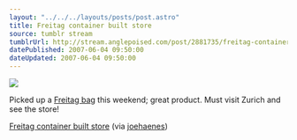 ```yaml
---
layout: "../../../layouts/posts/post.astro"
title: Freitag container built store
source: tumblr stream
tumblrUrl: http://stream.anglepoised.com/post/2881735/freitag-container-built-store-zurich-switzerland
datePublished: 2007-06-04 09:50:00
dateUpdated: 2007-06-04 09:50:00
---
```


![](/images/notes/freitag-container-built-store.jpg)

Picked up a [Freitag bag](http://www.freitag.ch/en) this weekend; great
product. Must visit Zurich and see the store!

[Freitag container built store](https://flickr.com/photos/joehaenes/461462878/) (via [joehaenes](http://flickr.com/photos/joehaenes))
